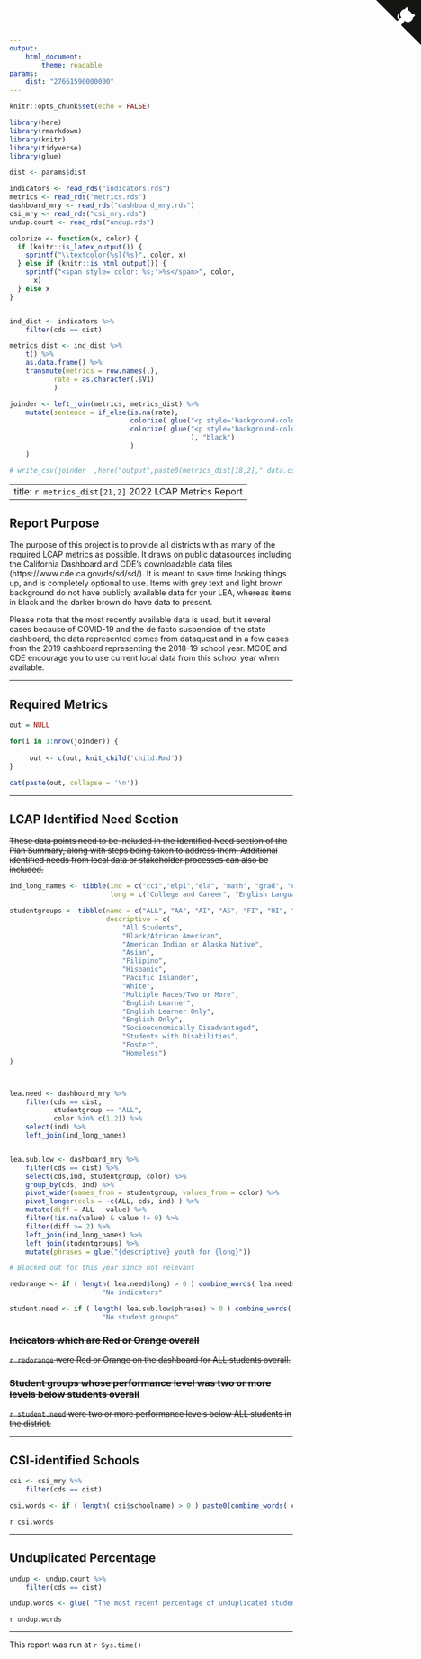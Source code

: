 ```yaml
---
output: 
    html_document:
        theme: readable
params:
    dist: "27661590000000"
---
```


<a href="https://github.com/dobrowski/LCAPmetrics" class="github-corner" aria-label="View source on GitHub"><svg width="80" height="80" viewBox="0 0 250 250" style="fill:#151513; color:#fff; position: absolute; top: 0; border: 0; right: 0;" aria-hidden="true"><path d="M0,0 L115,115 L130,115 L142,142 L250,250 L250,0 Z"></path><path d="M128.3,109.0 C113.8,99.7 119.0,89.6 119.0,89.6 C122.0,82.7 120.5,78.6 120.5,78.6 C119.2,72.0 123.4,76.3 123.4,76.3 C127.3,80.9 125.5,87.3 125.5,87.3 C122.9,97.6 130.6,101.9 134.4,103.2" fill="currentColor" style="transform-origin: 130px 106px;" class="octo-arm"></path><path d="M115.0,115.0 C114.9,115.1 118.7,116.5 119.8,115.4 L133.7,101.6 C136.9,99.2 139.9,98.4 142.2,98.6 C133.8,88.0 127.5,74.4 143.8,58.0 C148.5,53.4 154.0,51.2 159.7,51.0 C160.3,49.4 163.2,43.6 171.4,40.1 C171.4,40.1 176.1,42.5 178.8,56.2 C183.1,58.6 187.2,61.8 190.9,65.4 C194.5,69.0 197.7,73.2 200.1,77.6 C213.8,80.2 216.3,84.9 216.3,84.9 C212.7,93.1 206.9,96.0 205.4,96.6 C205.1,102.4 203.0,107.8 198.3,112.5 C181.9,128.9 168.3,122.5 157.7,114.1 C157.9,116.9 156.7,120.9 152.7,124.9 L141.0,136.5 C139.8,137.7 141.6,141.9 141.8,141.8 Z" fill="currentColor" class="octo-body"></path></svg></a><style>.github-corner:hover .octo-arm{animation:octocat-wave 560ms ease-in-out}@keyframes octocat-wave{0%,100%{transform:rotate(0)}20%,60%{transform:rotate(-25deg)}40%,80%{transform:rotate(10deg)}}@media (max-width:500px){.github-corner:hover .octo-arm{animation:none}.github-corner .octo-arm{animation:octocat-wave 560ms ease-in-out}}</style>


```r
knitr::opts_chunk$set(echo = FALSE)

library(here)
library(rmarkdown)
library(knitr)
library(tidyverse)
library(glue)

dist <- params$dist

indicators <- read_rds("indicators.rds")
metrics <- read_rds("metrics.rds")
dashboard_mry <- read_rds("dashboard_mry.rds")
csi_mry <- read_rds("csi_mry.rds")
undup.count <- read_rds("undup.rds")

colorize <- function(x, color) {
  if (knitr::is_latex_output()) {
    sprintf("\\textcolor{%s}{%s}", color, x)
  } else if (knitr::is_html_output()) {
    sprintf("<span style='color: %s;'>%s</span>", color, 
      x)
  } else x
}


ind_dist <- indicators %>%
    filter(cds == dist) 

metrics_dist <- ind_dist %>% 
    t() %>%
    as.data.frame() %>%
    transmute(metrics = row.names(.),
           rate = as.character(.$V1)
           )

joinder <- left_join(metrics, metrics_dist) %>%
    mutate(sentence = if_else(is.na(rate),
                              colorize( glue("<p style='background-color:wheat;'>The {description} is unavailable in public data sets.  It can be located in {source}. {notes} </p>"),"darkgray"),
                              colorize( glue("<p style='background-color:sandybrown;'> The {description} for {year} is ***{rate}*** based on data from {website}. {notes} </p>"
                                             ), "black")
                              )
    )

# write_csv(joinder  ,here("output",paste0(metrics_dist[18,2]," data.csv" ) ))

```



---
title: `r metrics_dist[21,2]` 2022 LCAP Metrics Report
---


## Report Purpose

The purpose of this project is to provide all districts with as many of the required LCAP metrics as possible. It draws on public datasources including the California Dashboard and CDE's downloadable data files (https://www.cde.ca.gov/ds/sd/sd/). It is meant to save time looking things up, and is completely optional to use. Items with grey text and light brown background do not have publicly available data for your LEA, whereas items in black and the darker brown do have data to present. 

Please note that the most recently available data is used, but it several cases because of COVID-19 and the de facto suspension of the state dashboard, the data represented comes from dataquest and in a few cases from the 2019 dashboard representing the 2018-19 school year. MCOE and CDE encourage you to use current local data from this school year when available.  

------


## Required Metrics

```r

out = NULL

for(i in 1:nrow(joinder)) {
    
     out <- c(out, knit_child('child.Rmd'))
}

```


```r
cat(paste(out, collapse = '\n'))
```


-----------

## LCAP Identified Need Section


~~These data points need to be included in the Identified Need section of the Plan Summary, along with steps being taken to address them.  Additional identified needs from local data or stakeholder processes can also be included.~~ 

```r

ind_long_names <- tibble(ind = c("cci","elpi","ela", "math", "grad", "chronic", "susp"),
                         long = c("College and Career", "English Language Progress Indicator", "English Language Arts scores", "Math CAASPP scores", "Graduation Rate", "Chronic Absenteeism", "Suspensions"))

studentgroups <- tibble(name = c("ALL", "AA", "AI", "AS", "FI", "HI", "PI", "WH", "MR", "EL", "ELO", "EO", "SED", "SWD", "FOS", "HOM"),
                        descriptive = c(
                            "All Students",
                            "Black/African American",
                            "American Indian or Alaska Native",
                            "Asian",
                            "Filipino",
                            "Hispanic",
                            "Pacific Islander",
                            "White",
                            "Multiple Races/Two or More",
                            "English Learner",
                            "English Learner Only", 
                            "English Only",
                            "Socioeconomically Disadvantaged",
                            "Students with Disabilities",
                            "Foster",
                            "Homeless")
)



lea.need <- dashboard_mry %>% 
    filter(cds == dist,
           studentgroup == "ALL",
           color %in% c(1,2)) %>%
    select(ind) %>%
    left_join(ind_long_names)


lea.sub.low <- dashboard_mry %>%
    filter(cds == dist) %>%
    select(cds,ind, studentgroup, color) %>%
    group_by(cds, ind) %>%
    pivot_wider(names_from = studentgroup, values_from = color) %>%
    pivot_longer(cols = -c(ALL, cds, ind) ) %>%
    mutate(diff = ALL - value) %>%
    filter(!is.na(value) & value != 0) %>%
    filter(diff >= 2) %>%
    left_join(ind_long_names) %>%
    left_join(studentgroups) %>%
    mutate(phrases = glue("{descriptive} youth for {long}"))

# Blocked out for this year since not relevant

redorange <- if ( length( lea.need$long) > 0 ) combine_words( lea.need$long) else
                       "No indicators"

student.need <- if ( length( lea.sub.low$phrases) > 0 ) combine_words( lea.sub.low$phrases) else
                       "No student groups"

```

### ~~Indicators which are Red or Orange overall~~ 

~~`r redorange` were Red or Orange on the dashboard for ALL students overall.~~


### ~~Student groups whose performance level was two or more levels below students overall~~

~~`r student.need` were two or more performance levels below ALL students in the district.~~


-----------

## CSI-identified Schools 


```r


csi <- csi_mry %>% 
    filter(cds == dist) 

csi.words <- if ( length( csi$schoolname) > 0 ) paste0(combine_words( csi$schoolname), " have been identified as CSI schools.") else "There are no schools in the district identified for CSI and the section can be skipped by entering 'N/A'."

```

`r csi.words`



-----------

## Unduplicated Percentage


```r


undup <- undup.count %>% 
    filter(cds == dist) 

undup.words <- glue( "The most recent percentage of unduplicated students from https://www.cde.ca.gov/ds/sd/sd/filescupc.asp was { scales::percent( undup$undup.perc , accuracy = .1 ) }." )

```

`r undup.words`



----------

This report was run at `r Sys.time()`
